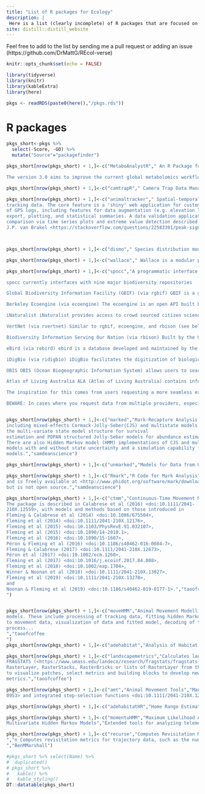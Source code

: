 ```yaml
---
title: "List of R packages for Ecology"
description: |
 Here is a list (clearly incomplete) of R packages that are focused on Ecology!
site: distill::distill_website
---
```

Feel free to add to the list by sending me a pull request or adding an issue (https://github.com/DrMattG/REcol-verse)

```r
knitr::opts_chunk$set(echo = FALSE)

```

```r
library(tidyverse)
library(knitr)
library(kableExtra)
library(here)

pkgs <- readRDS(paste0(here(),"/pkgs.rds"))

```

# R packages

```r
pkgs_short<-pkgs %>% 
  select(-Score, -GO) %>% 
  mutate("Source"="packagefinder")

pkgs_short[nrow(pkgs_short) + 1,]<-c("MetaboAnalystR"," An R Package for Comprehensive Analysis of Metabolomics Data","MetaboAnalystR 3.0 contains the R functions and libraries underlying the popular MetaboAnalyst web server, including metabolomic data analysis, visualization, and functional interpretation. The package is synchronized with the MetaboAnalyst web server. After installing and loading the package, users will be able to reproduce the same results from their local computers using the corresponding R command history downloaded from MetaboAnalyst web site, thereby achieving maximum flexibility and reproducibility.

The version 3.0 aims to improve the current global metabolomics workflow by implementing a fast parameter optimization algorithm for peak picking, and automated identification of the most suitable method for batch effect correction from 12 well-established approaches. In addition, more support for functional interpretation directly from m/z peaks via mummichog2 (PMID: 23861661), and a new pathway-based method to integrate multi'omics data has been added. To demonstrate this new functionality, we provide the \"MetaboAnalystR 3.0 Workflow: Towards an Optimized Workflow for Global Metabolomics\" vignette, available here as a PDF. In this vignette, we perform end-to-end metabolomics data analysis on the full batch of clinical IBD samples.","volePhD") 

pkgs_short[nrow(pkgs_short) + 1,]<-c("camtrapR"," Camera Trap Data Management and Preparation of Occupancy and Spatial Capture-Recapture Analyses","See the Article in Methods in Ecology and Evolution <https://besjournals.onlinelibrary.wiley.com/doi/full/10.1111/2041-210X.12600> for an overview of the package. The four package vignettes provide examples for the entire workflow.","volePhD") 

pkgs_short[nrow(pkgs_short) + 1,]<-c("animaltracker"," Spatial-temporal analysis and visualisation of animal movement data","Utilities for spatial-temporal analysis and visualization of animal (e.g. cattle)
tracking data. The core feature is a 'shiny' web application for customized processing
of GPS logs, including features for data augmentation (e.g. elevation lookup), data selection,
export, plotting, and statistical summaries. A data validation application allows for side-by-side
comparison via time series plots and extreme value detection described by
J.P. van Brakel <https://stackoverflow.com/questions/22583391/peak-signal-detection-inrealtime-timeseries-data/>.","volePhD") 



pkgs_short[nrow(pkgs_short) + 1,]<-c("dismo"," Species distribution modelling","Functions for species distribution modeling, that is, predicting entire geographic distributions form occurrences at a number of sites and the environment at these sites","StatsForBios") 

pkgs_short[nrow(pkgs_short) + 1,]<-c("wallace"," Wallace is a modular platform for reproducible modeling of species niches and distributions, written in R","Wallace is a modular platform for reproducible modeling of species niches and distributions, written in R. The application guides users through a complete analysis, from the acquisition of data to visualizing model predictions on an interactive map, thus bundling complex workflows into a single, streamlined interface.","StatsForBios")

pkgs_short[nrow(pkgs_short) + 1,]<-c("spocc","A programmatic interface to many species occurrence data sources","At rOpenSci, we have been writing R packages to interact with many sources of species occurrence data, including GBIF, Vertnet, BISON, iNaturalist, the Berkeley ecoengine, and eBird. Other databases are out there as well, which we can pull in. spocc is an R package to query and collect species occurrence data from many sources. The goal is to to create a seamless search experience across data sources, as well as creating unified outputs across data sources.

spocc currently interfaces with nine major biodiversity repositories

Global Biodiversity Information Facility (GBIF) (via rgbif) GBIF is a government funded open data repository with several partner organizations with the express goal of providing access to data on Earth's biodiversity. The data are made available by a network of member nodes, coordinating information from various participant organizations and government agencies.

Berkeley Ecoengine (via ecoengine) The ecoengine is an open API built by the Berkeley Initiative for Global Change Biology. The repository provides access to over 3 million specimens from various Berkeley natural history museums. These data span more than a century and provide access to georeferenced specimens, species checklists, photographs, vegetation surveys and resurveys and a variety of measurements from environmental sensors located at reserves across University of California's natural reserve system.

iNaturalist iNaturalist provides access to crowd sourced citizen science data on species observations.

VertNet (via rvertnet) Similar to rgbif, ecoengine, and rbison (see below), VertNet provides access to more than 80 million vertebrate records spanning a large number of institutions and museums primarly covering four major disciplines (mammology, herpetology, ornithology, and icthyology).

Biodiversity Information Serving Our Nation (via rbison) Built by the US Geological Survey's core science analytic team, BISON is a portal that provides access to species occurrence data from several participating institutions.

eBird (via rebird) ebird is a database developed and maintained by the Cornell Lab of Ornithology and the National Audubon Society. It provides real-time access to checklist data, data on bird abundance and distribution, and communtiy reports from birders.

iDigBio (via ridigbio) iDigBio facilitates the digitization of biological and paleobiological specimens and their associated data, and houses specimen data, as well as providing their specimen data via RESTful web services.

OBIS OBIS (Ocean Biogeographic Information System) allows users to search marine species datasets from all of the world's oceans.

Atlas of Living Australia ALA (Atlas of Living Australia) contains information on all the known species in Australia aggregated from a wide range of data providers: museums, herbaria, community groups, government departments, individuals and universities; it contains more than 50 million occurrence records.

The inspiration for this comes from users requesting a more seamless experience across data sources, and from our work on a similar package for taxonomy data (taxize).

BEWARE: In cases where you request data from multiple providers, especially when including GBIF, there could be duplicate records since many providers' data eventually ends up with GBIF. See ?spocc_duplicates, after installation, for more.","StatsForBios")


pkgs_short[nrow(pkgs_short) + 1,]<-c("marked","Mark-Recapture Analysis for Survival and Abundance Estimation","Functions for fitting various models to capture-recapture data
including mixed-effects Cormack-Jolly-Seber(CJS) and multistate models and
the multi-variate state model structure for survival
estimation and POPAN structured Jolly-Seber models for abundance estimation.
There are also Hidden Markov model (HMM) implementations of CJS and multistate
models with and without state uncertainty and a simulation capability for HMM
models.","samdeanscience")

pkgs_short[nrow(pkgs_short) + 1,]<-c("unmarked","Models for Data from Unmarked Animals","Fits hierarchical models of animal abundance and occurrence to data collected using survey methods such as point counts, site occupancy sampling, distance sampling, removal sampling, and double observer sampling. Parameters governing the state and observation processes can be modeled as functions of covariates.","samdeanscience")

pkgs_short[nrow(pkgs_short) + 1,]<-c("Rmark","R Code for Mark Analysis","An interface to the software package MARK that constructs input files for MARK and extracts the output. MARK was developed by Gary White
and is freely available at <http://www.phidot.org/software/mark/downloads/>
but is not open source.","samdeanscience")

pkgs_short[nrow(pkgs_short) + 1,]<-c("ctmm","Continuous-Time Movement Modeling","Functions for identifying, fitting, and applying continuous-space, continuoustime stochastic movement models to animal tracking data.
The package is described in Calabrese et al (2016) <doi:10.1111/2041-
210X.12559>, with models and methods based on those introduced in
Fleming & Calabrese et al (2014) <doi:10.1086/675504>,
Fleming et al (2014) <doi:10.1111/2041-210X.12176>,
Fleming et al (2015) <doi:10.1103/PhysRevE.91.032107>,
Fleming et al (2015) <doi:10.1890/14-2010.1>,
Fleming et al (2016) <doi:10.1890/15-1607>,
Péron & Fleming et al (2016) <doi:10.1186/s40462-016-0084-7>,
Fleming & Calabrese (2017) <doi:10.1111/2041-210X.12673>,
Péron et al (2017) <doi:10.1002/ecm.1260>,
Fleming et al (2017) <doi:10.1016/j.ecoinf.2017.04.008>,
Fleming et al (2018) <doi:10.1002/eap.1704>,
Winner & Noonan et al (2018) <doi:10.1111/2041-210X.13027>,
Fleming et al (2019) <doi:10.1111/2041-210X.13270>,
and
Noonan & Fleming et al (2019) <doi:10.1186/s40462-019-0177-1>.","taoofcoffee
")


pkgs_short[nrow(pkgs_short) + 1,]<-c("moveHMM","Animal Movement Modelling using Hidden Markov Models","Provides tools for animal movement modelling using hidden Markov
models. These include processing of tracking data, fitting hidden Markov models
to movement data, visualization of data and fitted model, decoding of the state
process...
","taoofcoffee
")
pkgs_short[nrow(pkgs_short) + 1,]<-c("adehabitat","Analysis of Habitat Selection by Animals","A collection of tools for the analysis of habitat selection by animals.","taoofcoffee")

pkgs_short[nrow(pkgs_short) + 1,]<-c("landscapemetrics","Calculates landscape metrics for categorical landscape patterns in a tidy workflow.", "landscapemetrics reimplements the most common metrics from
FRAGSTATS (<https://www.umass.edu/landeco/research/fragstats/fragstats.html>) and new ones from the current literature on landscape metrics.This package supports raster spatial objects and takes
RasterLayer, RasterStacks, RasterBricks or lists of RasterLayer from the raster package as input arguments. It further provides utility functions
to visualize patches, select metrics and building blocks to develop new
metrics.","taoofcoffee")

pkgs_short[nrow(pkgs_short) + 1,]<-c("amt","Animal Movement Tools","Manage and analyze animal movement data. The functionality of 'amt' includes methods to calculate track statistics (e.g. step lengths, speed, or turning angles), prepare data for fitting habitat selection analyses (resource selection functions and step-selection functions <doi:10.1890/04-
0953> and integrated step-selection functions <doi:10.1111/2041-210X.12528>), and simulation of space-use from fitted step-selection functions <doi:10.1002/ecs2.1771>.","BenMMarshall")

pkgs_short[nrow(pkgs_short) + 1,]<-c("adehabitatHR","Home Range Estimation","A collection of tools for the estimation of animals home range.","BenMMarshall")

pkgs_short[nrow(pkgs_short) + 1,]<-c("momentuHMM","Maximum Likelihood Analysis of Animal Movement Behavior Using
Multivariate Hidden Markov Models","Extended tools for analyzing telemetry data using generalized hidden Markov models. Features of momentuHMM (pronounced ``momentum'') include data pre-processing and visualization, fitting HMMs to location and auxiliary biotelemetry or environmental data, biased and correlated random walk movement models, hierarchical HMMs, multiple imputation for incorporating location measurement error and missing data, user-specified design matrices and constraints for covariate modelling of parameters, random effects, decoding of the state process, visualization of fitted models, model checking and selection, and simulation. See McClintock and Michelot (2018) <doi:10.1111/2041-210X.12995>","BenMMarshall")

pkgs_short[nrow(pkgs_short) + 1,]<-c("recurse","Computes Revisitation Metrics for Trajectory Data
","n Computes revisitation metrics for trajectory data, such as the number of revisitations for each location as well as the time spent for that visit and the time since the previous visit. Also includes functions to plot data.
","BenMMarshall")


```


```r
#pkgs_short %>% select(Name) %>% 
#  duplicated()
# pkgs_short %>% 
#   kable() %>% 
#   kable_styling()
DT::datatable(pkgs_short)
```

